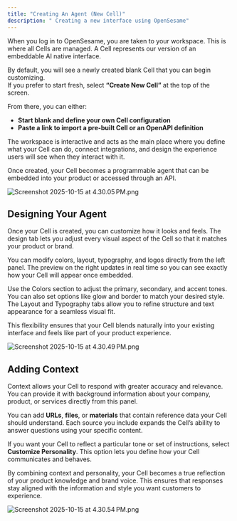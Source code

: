 ```yaml
---
title: "Creating An Agent (New Cell)"
description: " Creating a new interface using OpenSesame"
---
```


When you log in to OpenSesame, you are taken to your workspace. This is where all Cells are managed. A Cell represents our version of an embeddable AI native interface.

By default, you will see a newly created blank Cell that you can begin customizing.\
If you prefer to start fresh, select **“Create New Cell”** at the top of the screen.

From there, you can either:

- **Start blank and define your own Cell configuration**
- **Paste a link to import a pre-built Cell or an OpenAPI definition**

The workspace is interactive and acts as the main place where you define what your Cell can do, connect integrations, and design the experience users will see when they interact with it.

Once created, your Cell becomes a programmable agent that can be embedded into your product or accessed through an API.

![Screenshot 2025-10-15 at 4.30.05 PM.png](/images/Screenshot2025-10-15at4.30.05PM.png)

## Designing Your Agent

Once your Cell is created, you can customize how it looks and feels. The design tab lets you adjust every visual aspect of the Cell so that it matches your product or brand.

You can modify colors, layout, typography, and logos directly from the left panel. The preview on the right updates in real time so you can see exactly how your Cell will appear once embedded.

Use the Colors section to adjust the primary, secondary, and accent tones. You can also set options like glow and border to match your desired style. The Layout and Typography tabs allow you to refine structure and text appearance for a seamless visual fit.

This flexibility ensures that your Cell blends naturally into your existing interface and feels like part of your product experience.

![Screenshot 2025-10-15 at 4.30.49 PM.png](/images/Screenshot2025-10-15at4.30.49PM.png)

## Adding Context

Context allows your Cell to respond with greater accuracy and relevance. You can provide it with background information about your company, product, or services directly from this panel.

You can add **URLs**, **files**, or **materials** that contain reference data your Cell should understand. Each source you include expands the Cell’s ability to answer questions using your specific content.

If you want your Cell to reflect a particular tone or set of instructions, select **Customize Personality**. This option lets you define how your Cell communicates and behaves.

By combining context and personality, your Cell becomes a true reflection of your product knowledge and brand voice. This ensures that responses stay aligned with the information and style you want customers to experience.

![Screenshot 2025-10-15 at 4.30.54 PM.png](/images/Screenshot2025-10-15at4.30.54PM.png)
